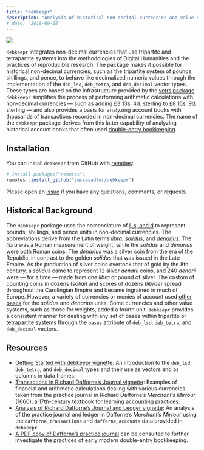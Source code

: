 ```yaml
---
title: "debkeepr"
description: "Analysis of historical non-decimal currencies and value systems that use either tripartite or tetrapartite systems such as that of pounds, shillings, and pence."
# date: "2018-09-18"
---
```


::: {.column-margin}
![](img/logo.png){#hex}
:::

`debkeepr` integrates non-decimal currencies that use tripartite and tetrapartite systems into the methodologies of Digital Humanities and the practices of reproducible research. The package makes it possible for historical non-decimal currencies, such as the tripartite system of pounds, shillings, and pence, to behave like decimalized numeric values through the implementation of the `deb_lsd`, `deb_tetra`, and `deb_decimal` vector types. These types are based on the infrastructure provided by the [vctrs package](https://vctrs.r-lib.org/). `debkkeepr` simplifies the process of performing arithmetic calculations with non-decimal currencies — such as adding £3 13s. 4d. sterling to £8 15s. 9d. sterling — and also provides a basis for analyzing account books with thousands of transactions recorded in non-decimal currencies. The name of the `debkeepr` package derives from this latter capability of analyzing historical account books that often used [double-entry bookkeeping](https://en.wikipedia.org/wiki/Double-entry_bookkeeping_system).

## Installation
You can install `debkeepr` from GitHub with [remotes](https://remotes.r-lib.org):

```r
# install.packages("remotes")
remotes::install_github("jessesadler/debkeepr")
```

Please open an [issue](https://github.com/jessesadler/debkeepr/issues) if you have any questions, comments, or requests.

## Historical Background
The `debkeepr` package uses the nomenclature of [l, s, and d](https://en.wikipedia.org/wiki/%C2%A3sd) to represent pounds, shillings, and pence units in non-decimal currencies. The abbreviations derive from the Latin terms [*libra*](https://en.wikipedia.org/wiki/French_livre), [*solidus*](https://en.wikipedia.org/wiki/Solidus_(coin)), and [*denarius*](https://en.wikipedia.org/wiki/Denarius). The *libra* was a Roman measurement of weight, while the *solidus* and *denarius* were both Roman coins. The *denarius* was a silver coin from the era of the Republic, in contrast to the golden *solidus* that was issued in the Late Empire. As the production of silver coins overtook that of gold by the 8th century, a *solidus* came to represent 12 silver *denarii* coins, and 240 *denarii* were — for a time — made from one *libra* or pound of silver. The custom of counting coins in dozens (*solidi*) and scores of dozens (*librae*) spread throughout the Carolingian Empire and became ingrained in much of Europe. However, a variety of currencies or monies of account used [other bases](https://en.wikipedia.org/wiki/Non-decimal_currency) for the *solidus* and *denarius* units. Some currencies and other value systems, such as those for weights, added a fourth unit. `debkeepr` provides a consistent manner for dealing with any set of bases within tripartite or tetrapartite systems through the `bases` attribute of `deb_lsd`, `deb_tetra`, and `deb_decimal` vectors.

## Resources
- [Getting Started with debkeepr vignette](https://jessesadler.github.io/debkeepr/articles/debkeepr.html): An introduction to the `deb_lsd`, `deb_tetra`, and `deb_decimal` types and their use as vectors and as columns in data frames.
- [Transactions in Richard Dafforne's Journal vignette](https://jessesadler.github.io/debkeepr/articles/transactions.html): Examples of financial and arithmetic calculations dealing with various currencies taken from the practice journal in Richard Dafforne's *Merchant's Mirrour* (1660), a 17th-century textbook for learning accounting practices.
- [Analysis of Richard Dafforne's Journal and Ledger vignette](https://jessesadler.github.io/debkeepr/articles/ledger.html): An analysis of the practice journal and ledger in Dafforne's *Merchant's Mirrour* using the `dafforne_transactions` and `dafforne_accounts` data provided in `debkeepr`.
- [A PDF copy of Dafforne's practice journal](https://github.com/jessesadler/debkeepr/blob/master/data-raw/dafforne-journal.pdf) can be consulted to further investigate the practices of early modern double-entry bookkeeping.

